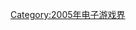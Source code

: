 {{Year by category
| m = 2
| c = 0
| d = 0
| y = 5
| cat = 首发的电子游戏系列
| in = 电子游戏界
| parent = 各年首发的电子游戏系列
| subcat = 2005年面世
| sortkey = Video game
}}

[[Category:2005年电子游戏界|Category:2005年电子游戏界]]